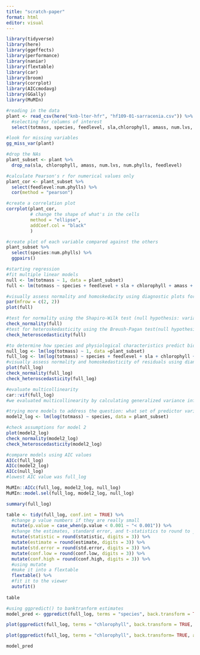 ```yaml
---
title: "scratch-paper"
format: html
editor: visual
---
```


```r
library(tidyverse)
library(here)
library(ggeffects)
library(performance)
library(naniar)
library(flextable)
library(car)
library(broom)
library(corrplot)
library(AICcmodavg)
library(GGally)
library(MuMIn)
```

```r
#reading in the data
plant <- read_csv(here("knb-lter-hfr", "hf109-01-sarracenia.csv")) %>% 
  #selecting for columns of interest
  select(totmass, species, feedlevel, sla,chlorophyll, amass, num.lvs, num.phylls)
```

```r
#look for missing variables
gg_miss_var(plant)
```

```r
#drop the NAs
plant_subset <- plant %>% 
  drop_na(sla, chlorophyll, amass, num.lvs, num.phylls, feedlevel)
```

```r
#calculate Pearson's r for numerical values only 
plant_cor <- plant_subset %>% 
  select(feedlevel:num.phylls) %>% 
  cor(method = "pearson")
```

```r
#create a correlation plot
corrplot(plant_cor,
         # change the shape of what's in the cells
         method = "ellipse",
         addCoef.col = "black"
         )
```

```r
#create plot of each variable compared against the others
plant_subset %>% 
  select(species:num.phylls) %>% 
  ggpairs()
```

```r
#starting regression
#fit multiple linear models
null <- lm(totmass ~ 1, data = plant_subset)
full <- lm(totmass ~ species + feedlevel + sla + chlorophyll + amass + num.lvs + num.phylls, data = plant_subset)
```

```r
#visually assess normality and homoskedacity using diagnostic plots for the full model 
par(mfrow = c(2, 2))
plot(full)
```

```r
#test for normality using the Shapiro-Wilk test (null hypothesis: variable of interest (i.e. the residuals) are normally distributed).
check_normality(full)
#test for heteroskedasticity using the Breush-Pagan test(null hypothesis: variable of interest has constant variance)
check_heteroscedasticity(full)
```

```r
#to determine how species and physiological characteristics predict biomass, we fit multiple linear models
null_log <- lm(log(totmass) ~ 1, data =plant_subset)
full_log <- lm(log(totmass) ~ species + feedlevel + sla + chlorophyll + amass + num.lvs + num.phylls, data = plant_subset)
#visually assess normality and homoskedasticity of residuals using diangostic plots for the full model: 
plot(full_log)
check_normality(full_log)
check_heteroscedasticity(full_log)
```

```r
#evaluate multicollinearity 
car::vif(full_log)
#we evaluated multicollinearity by calculating generalized variance inflation factor and determined that... 
```

```r
#trying more models to address the question: what set of predictor variables best explains the response?
model2_log <- lm(log(totmass) ~ species, data = plant_subset)
```

```r
#check assumptions for model 2
plot(model2_log)
check_normality(model2_log)
check_heteroscedasticity(model2_log)
```

```r
#compare models using AIC values
AICc(full_log)
AICc(model2_log)
AICc(null_log)
#lowest AIC value was full_log 

MuMIn::AICc(full_log, model2_log, null_log)
MuMIn::model.sel(full_log, model2_log, null_log)
```

```r
 
summary(full_log)

table <- tidy(full_log, conf.int = TRUE) %>% 
  #change p value numbers if they are really small 
  mutate(p.value = case_when(p.value < 0.001 ~ "< 0.001")) %>% 
  #change the estimates, standard error, and t-statistics to round to __ digits 
  mutate(statistic = round(statistic, digits = 3)) %>%
  mutate(estimate = round(estimate, digits = 3)) %>%
  mutate(std.error = round(std.error, digits = 3)) %>%
  mutate(conf.low = round(conf.low, digits = 3)) %>%
  mutate(conf.high = round(conf.high, digits = 3)) %>%
  #using mutate
  #make it into a flextable 
  flextable() %>% 
  #fit it to the viewer
  autofit()
  
table
```

```r
#using ggpredict() to banktranform estimates
model_pred <- ggpredict(full_log, terms = "species", back.transform = TRUE)

plot(ggpredict(full_log, terms = "chlorophyll", back.transform = TRUE, add.data = T))

plot(ggpredict(full_log, terms = "chlorophyll", back.transform= TRUE, add.data = T))

model_pred
```

